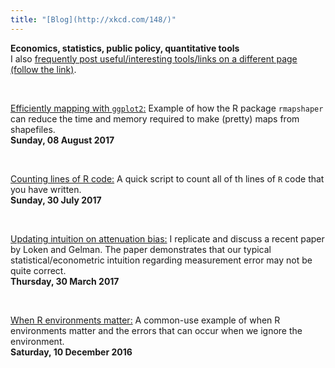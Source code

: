 ```yaml
---
title: "[Blog](http://xkcd.com/148/)"
---
```


__Economics, statistics, public policy, quantitative tools__
<br>
I also [frequently post useful/interesting tools/links on a different page (follow the link)](links.html).

<br>

[Efficiently mapping with `ggplot2`:](blog20170806.html) Example of how the R package `rmapshaper` can reduce the time and memory required to make (pretty) maps from shapefiles.
<br>
__Sunday, 08 August 2017__

<br>

[Counting lines of R code:](blog20170730.html) A quick script to count all of th lines of `R` code that you have written.
<br>
__Sunday, 30 July 2017__

<br>

[Updating intuition on attenuation bias:](blog20170330.html) I replicate and discuss a recent paper by Loken and Gelman. The paper demonstrates that our typical statistical/econometric intuition regarding measurement error may not be quite correct.
<br>
__Thursday, 30 March 2017__

<br>

[When R environments matter:](blog20161210.html) A common-use example of when R environments matter and the errors that can occur when we ignore the environment.
<br>
__Saturday, 10 December 2016__
